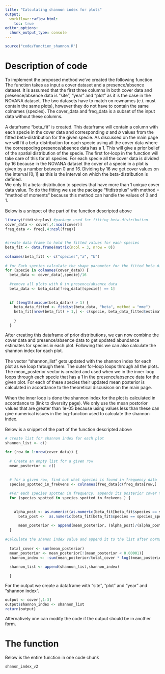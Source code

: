 ```yaml
---
title: "Calculating shannon index for plots"
output:
  workflowr::wflow_html:
    toc: true
editor_options:
  chunk_output_type: console
---
```



```r
source("code/function_shannon.R")
```
<h1> Description of code </h1>
To implement the proposed method we've created the following function. The function takes as input a cover dataset and a presence/absence dataset.
It is assumed that the first three columns in both cover data and presence/absence data is "site", "year" and "plot" as it is the case in the NOVANA dataset. The two datasets have to match on rownames (e.i. must contain the same plots), however they do not have to contain the same colnames (species). The cover_data and freq_data is a subset of the input data without these columns. 
<br><br>
A dataframe "beta_fit" is created. This dataframe will contain a column with each specie in the cover data and corresponding $a$ and $b$ values from the fitted beta-distribution for the given specie. As discussed on the main page we will fit a beta-distribution for each specie using all the cover data where the correspoding presence/absence data has a 1. This will give a prior belief of the spatial distribution of the specie. The first for-loop in the function will take care of this for all species. For each specie all the cover data is divided by 16 because in the NOVANA dataset the cover of a specie in a plot is given by a number between 0 and 16. Dividing by 16 we get cover values on the interval $[0,1]$ as this is the interval on which the beta-distribution is defined.
<br>
We only fit a beta-distribution to species that have more than 1 unique cover data value. To do the fitting we use the package "fitdistrplus" with method = "method of moments" because this method can handle the values of 0 and 1.
<br><br>
Below is a snippet of the part of the function descripted above
```r
library(fitdistrplus) #package used for fitting beta-distribution
cover_data <- cover[,4:ncol(cover)]
freq_data <- freq[,4:ncol(freq)]
  
  
#create data frame to hold the fitted values for each species
beta_fit <- data.frame(matrix(ncol = 3, nrow = 0))
  
colnames(beta_fit) <- c("species","a", "b")
  
# for Each species calculate the shape parameter for the fitted beta distribution and save them in a data frame.
for (specie in colnames(cover_data)) {
  beta_data <- cover_data[,specie]/16
    
  #remove all plots with 0 in presence/absence data
  beta_data <- beta_data[freq_data[[specie]] == 1]
    
    
  if (length(unique(beta_data)) > 1) {
    beta_data_fitted <- fitdist(beta_data, "beta", method = "mme")
    beta_fit[nrow(beta_fit) + 1,] <- c(specie, beta_data_fitted$estimate[1], beta_data_fitted$estimate[2])
      
    }
  }
```

After creating this dataframe of prior distributions, we can now combine the cover data and presence/absence data to get updated abundance estimates for species in each plot. Following this we can also calculate the shannon index for each plot.
<br><br>
The vector "shannon_list" gets updated with the shannon index for each plot as we loop through them. The outer for-loop loops through all the plots. The mean_posterior vector is created and used when we in the inner loop loops through each specie that has a 1 in the presence/absence data for the given plot. For each of these species their updated mean posterior is calculated in accordance to the theoretical discusison on the main page.  
<br>
When the inner loop is done the shannon index for the plot is calculated in accordance to (link to diversity page). We only use the mean postorior values that are greater than 1e-05 because using values less than these can give numerical issues in the log-function used to calculate the shannon index.
<br><br>
Below is a snippet of the part of the function descripted above
```r
# create list for shannon index for each plot
shannon_list <- c()
  
for (row in 1:nrow(cover_data)) {
    
  # Create an empty list for a given row
  mean_posterior <- c()
    
    
  # for a given row, find out what species is found in frequency data
  species_spotted_in_frekvens <- colnames(freq_data[c(freq_data[row,]  == 1)])
    
  #For each species spotten in frequency, appends its posterior cover to the cover data for that row
  for (species_spotted in species_spotted_in_frekvens ) {
      
      
    alpha_post <- as.numeric((as.numeric(beta_fit[beta_fit$species == species_spotted,]$a) + as.numeric(cover_data[[species_spotted]][row]) ))
      beta_post <-  as.numeric(beta_fit[beta_fit$species == species_spotted,]$b) + 16 - as.numeric(cover_data[[species_spotted]][row])
      
      mean_posterior <- append(mean_posterior, (alpha_post)/(alpha_post+beta_post))
  }
    
#Calculate the shanon index value and append it to the list after normalizing and removing zeroes
    
  total_cover <- sum(mean_posterior)
  mean_posterior <- mean_posterior[!(mean_posterior < 0.00001)]
  shannon_index <- -sum(mean_posterior/total_cover * log((mean_posterior/total_cover))) 
    
  shannon_list <- append(shannon_list,shannon_index)  
    
  }
```

For the output we create a dataframe with "site", "plot" and "year" and "shannon index". 
```r
output <- cover[,1:3]
output$shannon_index <- shannon_list
return(output)
```

Alternatively one can modify the code if the output should be in another form. 
<h1>The function </h1>
Below is the entire function in one code chunk
```r
shanon_index_v2
```

